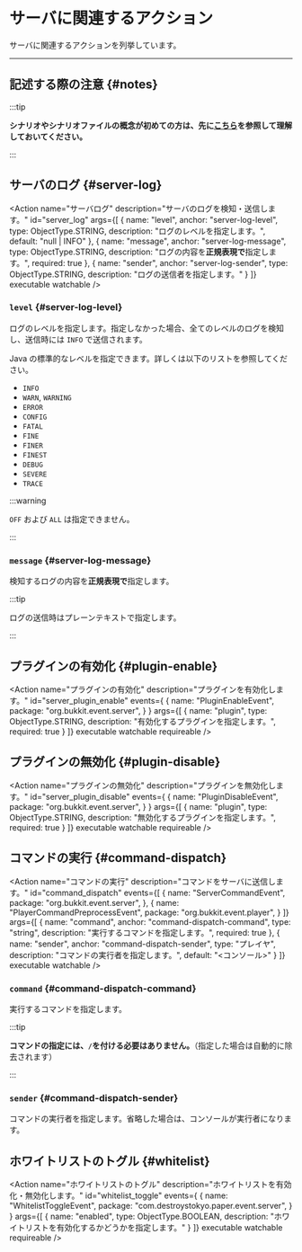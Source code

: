 
# サーバに関連するアクション

サーバに関連するアクションを列挙しています。

---

## 記述する際の注意 {#notes}

:::tip

**シナリオやシナリオファイルの概念が初めての方は、先に[こちら](..)を参照して理解しておいてください。**

:::

<BelowDocument docId="use/scenario/file-syntax"
               label="シナリオファイルを記述する際の注意"
               anchor="notes"
/>

## サーバのログ {#server-log}

<Action name="サーバログ"
        description="サーバのログを検知・送信します。"
        id="server_log"
        args={[
          {
            name: "level",
            anchor: "server-log-level",
            type: ObjectType.STRING,
            description: "ログのレベルを指定します。",
            default: "null | INFO"
          },
          {
            name: "message",
            anchor: "server-log-message",
            type: ObjectType.STRING,
            description: "ログの内容を**正規表現で**指定します。",
            required: true
          },
          {
            name: "sender",
            anchor: "server-log-sender",
            type: ObjectType.STRING,
            description: "ログの送信者を指定します。"
          }
        ]}
        executable watchable 
/>

### `level` {#server-log-level}

ログのレベルを指定します。指定しなかった場合、全てのレベルのログを検知し、送信時には `INFO` で送信されます。

Java の標準的なレベルを指定できます。詳しくは以下のリストを参照してください。

+ `INFO`
+ `WARN`, `WARNING`
+ `ERROR`
+ `CONFIG`
+ `FATAL`
+ `FINE`
+ `FINER`
+ `FINEST`
+ `DEBUG`
+ `SEVERE`
+ `TRACE`

:::warning

`OFF` および `ALL` は指定できません。

:::

### `message` {#server-log-message}

検知するログの内容を**正規表現で**指定します。

:::tip

ログの送信時はプレーンテキストで指定します。

:::

## プラグインの有効化 {#plugin-enable}

<Action name="プラグインの有効化"
        description="プラグインを有効化します。"
        id="server_plugin_enable"
        events={
          {
            name: "PluginEnableEvent",
            package: "org.bukkit.event.server",
          }
        }
        args={[
          {
            name: "plugin",
            type: ObjectType.STRING,
            description: "有効化するプラグインを指定します。",
            required: true
          }
        ]}
        executable watchable requireable
/>

## プラグインの無効化 {#plugin-disable}

<Action name="プラグインの無効化"
        description="プラグインを無効化します。"
        id="server_plugin_disable"
        events={
          {
            name: "PluginDisableEvent",
            package: "org.bukkit.event.server",
          }
        }
        args={[
          {
            name: "plugin",
            type: ObjectType.STRING,
            description: "無効化するプラグインを指定します。",
            required: true
          }
        ]}
        executable watchable requireable
/>

## コマンドの実行 {#command-dispatch}

<Action name="コマンドの実行"
        description="コマンドをサーバに送信します。"
        id="command_dispatch"
        events={[
          {
            name: "ServerCommandEvent",
            package: "org.bukkit.event.server",
          },
          {
            name: "PlayerCommandPreprocessEvent",
            package: "org.bukkit.event.player",
          }
        ]}
        args={[
          {
            name: "command",
            anchor: "command-dispatch-command",
            type: "string",
            description: "実行するコマンドを指定します。",
            required: true
          },
          {
            name: "sender",
            anchor: "command-dispatch-sender",
            type: "プレイヤ",
            description: "コマンドの実行者を指定します。",
            default: "<コンソール>"
          }
        ]}
        executable watchable
/>

### `command` {#command-dispatch-command}

実行するコマンドを指定します。

:::tip

**コマンドの指定には、`/`を付ける必要はありません。**（指定した場合は自動的に除去されます）

:::

### `sender` {#command-dispatch-sender}

コマンドの実行者を指定します。省略した場合は、コンソールが実行者になります。

## ホワイトリストのトグル {#whitelist}

<Action name="ホワイトリストのトグル"
        description="ホワイトリストを有効化・無効化します。"
        id="whitelist_toggle"
        events={
          {
            name: "WhitelistToggleEvent",
            package: "com.destroystokyo.paper.event.server",
          }
        }
        args={[
          {
            name: "enabled",
            type: ObjectType.BOOLEAN,
            description: "ホワイトリストを有効化するかどうかを指定します。"
          }
        ]}
        executable watchable requireable
/>

